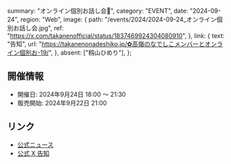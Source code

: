   summary: "オンライン個別お話し会📢",
  category: "EVENT",
  date: "2024-09-24",
  region: "Web",
  image: {
    path: "/events/2024/2024-09-24_オンライン個別お話し会.jpg",
    ref: "https://x.com/takanenofficial/status/1837469924304080910",
  },
  link: {
    text: "告知",
    url: "https://takanenonadeshiko.jp/✿高嶺のなでしこメンバーとオンライン個別お-19/",
  },
  absent: ["籾山ひめり"],
};

## 開催情報

- 開催日: 2024年9月24日 18:00 〜 21:30
- 販売開始: 2024年9月22日 21:00

## リンク

- [公式ニュース](https://takanenonadeshiko.jp/✿高嶺のなでしこメンバーとオンライン個別お-19/)
- [公式 X 告知](https://x.com/takanenofficial/status/1837469924304080910)
